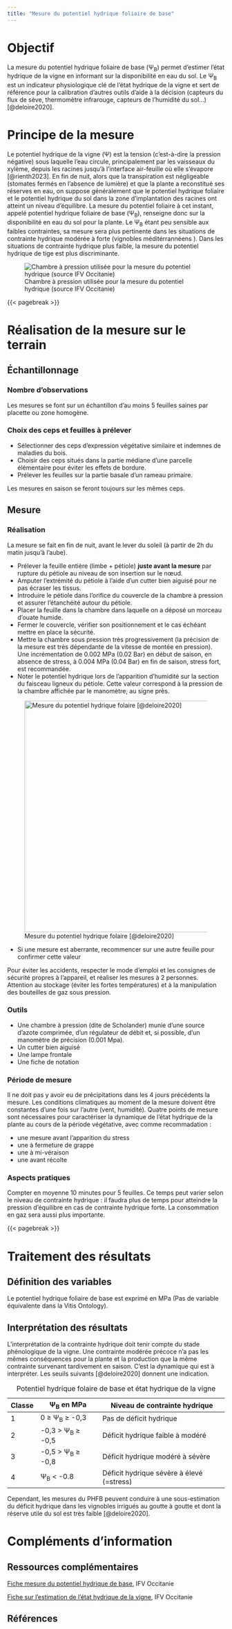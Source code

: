 ```yaml
---
title: "Mesure du potentiel hydrique foliaire de base"
---
```


# Objectif

La mesure du potentiel hydrique foliaire de base (Ψ~B~) permet d’estimer l'état hydrique de la vigne en informant sur la disponibilité en eau du sol. Le Ψ~B~ est un indicateur physiologique clé de l’état hydrique de la vigne et sert de référence pour la calibration d’autres outils d’aide à la décision (capteurs du flux de sève, thermomètre infrarouge, capteurs de l’humidité du sol…) [@deloire2020].

# Principe de la mesure

Le potentiel hydrique de la vigne (Ψ) est la tension (c'est-à-dire la pression négative) sous laquelle l'eau circule, principalement par les vaisseaux du xylème, depuis les racines jusqu'à l'interface air-feuille où elle s’évapore [@rienth2023]. En fin de nuit, alors que la transpiration est négligeable (stomates fermés en l'absence de lumière) et que la plante a reconstitué ses réserves en eau, on suppose généralement que le potentiel hydrique foliaire et le potentiel hydrique du sol dans la zone d’implantation des racines ont atteint un niveau d’équilibre. La mesure du potentiel foliaire à cet instant, appelé potentiel hydrique foliaire de base (Ψ~B~), renseigne donc sur la disponibilité en eau du sol pour la plante. Le Ψ~B~ étant peu sensible aux faibles contraintes, sa mesure sera plus pertinente dans les situations de contrainte hydrique modérée à forte (vignobles méditérrannéens ). Dans les situations de contrainte hydrique plus faible, la mesure du potentiel hydrique de tige est plus discriminante.

![Chambre à pression utilisée pour la mesure du potentiel hydrique (source IFV Occitanie)](images/Chambre-pression_IFV81.jpg)

{{< pagebreak >}}

# Réalisation de la mesure sur le terrain

## Échantillonnage

### Nombre d'observations

Les mesures se font sur un échantillon d'au moins 5 feuilles saines par placette ou zone homogène.

### Choix des ceps et feuilles à prélever

-   Sélectionner des ceps d’expression végétative similaire et indemnes de maladies du bois.
-   Choisir des ceps situés dans la partie médiane d’une parcelle élémentaire pour éviter les effets de bordure.
-   Prélever les feuilles sur la partie basale d’un rameau primaire.

Les mesures en saison se feront toujours sur les mêmes ceps.

## Mesure

### Réalisation

La mesure se fait en fin de nuit, avant le lever du soleil (à partir de 2h du matin jusqu’à l’aube).

-   Prélever la feuille entière (limbe + pétiole) **juste avant la mesure** par rupture du pétiole au niveau de son insertion sur le nœud.
-   Amputer l’extrémité du pétiole à l’aide d’un cutter bien aiguisé pour ne pas écraser les tissus.
-   Introduire le pétiole dans l’orifice du couvercle de la chambre à pression et assurer l’étanchéité autour du pétiole.
-   Placer la feuille dans la chambre dans laquelle on a déposé un morceau d’ouate humide.
-   Fermer le couvercle, vérifier son positionnement et le cas échéant mettre en place la sécurité.
-   Mettre la chambre sous pression très progressivement (la précision de la mesure est très dépendante de la vitesse de montée en pression). Une incrémentation de 0.002 MPa (0.02 Bar) en début de saison, en absence de stress, à 0.004 MPa (0.04 Bar) en fin de saison, stress fort, est recommandée.
-   Noter le potentiel hydrique lors de l’apparition d’humidité sur la section du faisceau ligneux du pétiole. Cette valeur correspond à la pression de la chambre affichée par le manomètre, au signe près.

![Mesure du potentiel hydrique folaire [@deloire2020]](images/pot_base1.png){width="535"}

-   Si une mesure est aberrante, recommencer sur une autre feuille pour confirmer cette valeur

::: callout-warning
Pour éviter les accidents, respecter le mode d'emploi et les consignes de sécurité propres à l'appareil, et réaliser les mesures à 2 personnes. Attention au stockage (éviter les fortes températures) et à la manipulation des bouteilles de gaz sous pression.
:::

### Outils

-   Une chambre à pression (dite de Scholander) munie d’une source d’azote comprimée, d’un régulateur de débit et, si possible, d’un manomètre de précision (0.001 Mpa).
-   Un cutter bien aiguisé
-   Une lampe frontale
-   Une fiche de notation

### Période de mesure

Il ne doit pas y avoir eu de précipitations dans les 4 jours précédents la mesure. Les conditions climatiques au moment de la mesure doivent être constantes d’une fois sur l’autre (vent, humidité). Quatre points de mesure sont nécessaires pour caractériser la dynamique de l’état hydrique de la plante au cours de la période végétative, avec comme recommadation :

-   une mesure avant l’apparition du stress
-   une à fermeture de grappe
-   une à mi-véraison
-   une avant récolte

### Aspects pratiques

Compter en moyenne 10 minutes pour 5 feuilles. Ce temps peut varier selon le niveau de contrainte hydrique : il faudra plus de temps pour atteindre la pression d'équilibre en cas de contrainte hydrique forte. La consommation en gaz sera aussi plus importante.

{{< pagebreak >}}

# Traitement des résultats

## Définition des variables

Le potentiel hydrique foliaire de base est exprimé en MPa (Pas de variable équivalente dans la Vitis Ontology).

## Interprétation des résultats

L'interprétation de la contrainte hydrique doit tenir compte du stade phénologique de la vigne. Une contrainte modérée précoce n'a pas les mêmes conséquences pour la plante et la production que la même contrainte survenant tardivement en saison. C'est la dynamique qui est à interpréter. Les seuils suivants [@deloire2020] donnent une indication.

| Classe | Ψ~B~ en MPa         | Niveau de contrainte hydrique             |
|--------|---------------------|-------------------------------------------|
| 1      | 0 ≥ Ψ~B~ ≥ -0,3     | Pas de déficit hydrique                   |
| 2      | -0,3 \> Ψ~B~ ≥ -0,5 | Déficit hydrique faible à modéré          |
| 3      | -0,5 \> Ψ~B~ ≥ -0,8 | Déficit hydrique modéré à sévère          |
| 4      | Ψ~B~ \< -0.8        | Déficit hydrique sévère à élevé (=stress) |

: Potentiel hydrique folaire de base et état hydrique de la vigne

Cependant, les mesures du PHFB peuvent conduire à une sous-estimation du déficit hydrique dans les vignobles irrigués au goutte à goutte et dont la réserve utile du sol est très faible [@deloire2020]. 

# Compléments d'information

## Ressources complémentaires

[Fiche mesure du potentiel hydrique de base](https://www.vignevin-occitanie.com/fiches-pratiques/mesure-du-potentiel-hydrique-foliaire-de-base/), IFV Occitanie

[Fiche sur l'estimation de l'état hydrique de la vigne](https://www.vignevin-occitanie.com/fiches-pratiques/estimation-de-letat-hydrique-de-la-vigne/), IFV Occitanie

## Références
